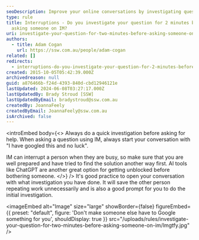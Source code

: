 ```yaml
---
seoDescription: Improve your online conversations by investigating questions before asking someone on IM, and consider AI tools or chatbots as a helpful alternative.
type: rule
title: Interruptions - Do you investigate your question for 2 minutes before
  asking someone on IM?
uri: investigate-your-question-for-two-minutes-before-asking-someone-on-im
authors:
  - title: Adam Cogan
    url: https://ssw.com.au/people/adam-cogan
related: []
redirects:
  - interruptions-do-you-investigate-your-question-for-2-minutes-before-asking-someone-on-im
created: 2015-10-05T05:42:39.000Z
archivedreason: null
guid: a876466b-f24d-4393-840d-cbd12946121e
lastUpdated: 2024-06-08T03:27:17.000Z
lastUpdatedBy: Brady Stroud [SSW]
lastUpdatedByEmail: bradystroud@ssw.com.au
createdBy: JoannaFeely
createdByEmail: JoannaFeely@ssw.com.au
isArchived: false
---
```


<introEmbed
  body={<>
Always do a quick investigation before asking for help. When asking a question using IM, always start your conversation with "I have googled this and no luck".

IM can interrupt a person when they are busy, so make sure that you are well prepared and have tried to find the solution another way first. AI tools like ChatGPT are another great option for getting unblocked before bothering someone.
  </>}
/>
It's good practice to open your conversation with what investigation you have done. It will save the other person repeating work unnecessarily and is also a good prompt for you to do the initial investigation.


<imageEmbed
  alt="Image"
  size="large"
  showBorder={false}
  figureEmbed={{
    preset: "default",
    figure: 'Don\'t make someone else have to Google something for you',
    shouldDisplay: true
  }}
  src="/uploads/rules/investigate-your-question-for-two-minutes-before-asking-someone-on-im/lmgtfy.jpg"
/>
